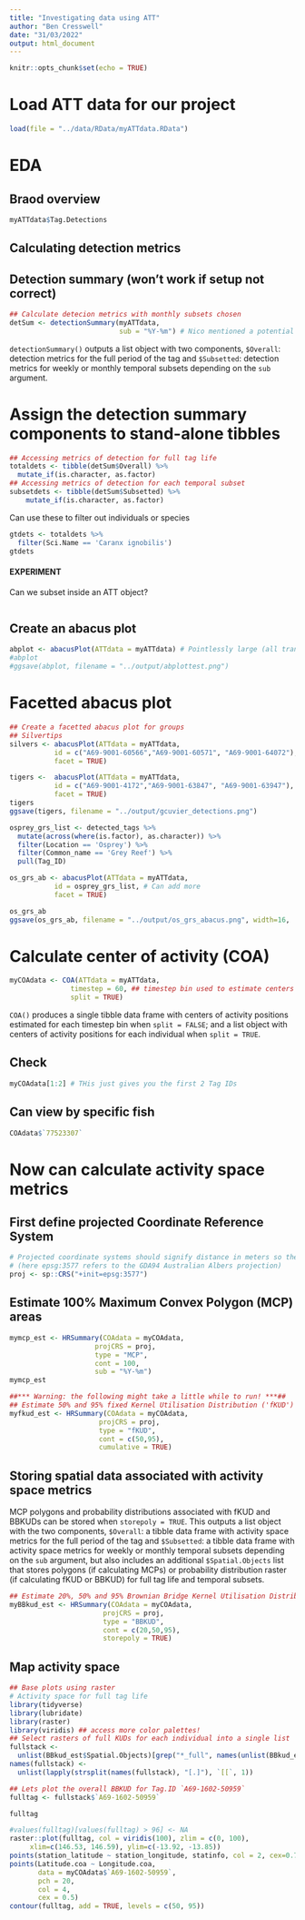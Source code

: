 ```yaml
---
title: "Investigating data using ATT"
author: "Ben Cresswell"
date: "31/03/2022"
output: html_document
---
```


```r
knitr::opts_chunk$set(echo = TRUE)
```


# Load ATT data for our project
```r
load(file = "../data/RData/myATTdata.RData")
```

# EDA

## Braod overview
```r
myATTdata$Tag.Detections
```


## Calculating detection metrics

## Detection summary (won't work if setup not correct)
```r
## Calculate detecion metrics with monthly subsets chosen
detSum <- detectionSummary(myATTdata,  
                           sub = "%Y-%m") # Nico mentioned a potential issue with this - if you've tagged an individual halfway throguh the month, will it show up?
```


`detectionSummary()` outputs a list object with two components, `$Overall`: detection metrics for the full period of the tag and `$Subsetted`: detection metrics for weekly or monthly temporal subsets depending on the `sub` argument. 

# Assign the detection summary components to stand-alone tibbles
```r
## Accessing metrics of detection for full tag life
totaldets <- tibble(detSum$Overall) %>% 
  mutate_if(is.character, as.factor)
## Accessing metrics of detection for each temporal subset
subsetdets <- tibble(detSum$Subsetted) %>% 
    mutate_if(is.character, as.factor)

```

Can use these to filter out individuals or species

```r
gtdets <- totaldets %>% 
  filter(Sci.Name == 'Caranx ignobilis')
gtdets

```






#### EXPERIMENT ####

Can we subset inside an ATT object?

```r





```





## Create an abacus plot
```r
abplot <- abacusPlot(ATTdata = myATTdata) # Pointlessly large (all transmitters and all receivers) - need to filter data down a bit
#abplot
#ggsave(abplot, filename = "../output/abplottest.png")
```

# Facetted abacus plot
```r
## Create a facetted abacus plot for groups
## Silvertips
silvers <- abacusPlot(ATTdata = myATTdata, 
           id = c("A69-9001-60566","A69-9001-60571", "A69-9001-64072"), # Can add more
           facet = TRUE)

tigers <-  abacusPlot(ATTdata = myATTdata, 
           id = c("A69-9001-4172","A69-9001-63847", "A69-9001-63947"), # Can add more
           facet = TRUE)
tigers
ggsave(tigers, filename = "../output/gcuvier_detections.png")
```



```r

osprey_grs_list <- detected_tags %>% 
  mutate(across(where(is.factor), as.character)) %>% 
  filter(Location == 'Osprey') %>% 
  filter(Common_name == 'Grey Reef') %>% 
  pull(Tag_ID)

```


```r

os_grs_ab <- abacusPlot(ATTdata = myATTdata, 
           id = osprey_grs_list, # Can add more
           facet = TRUE)

os_grs_ab
ggsave(os_grs_ab, filename = "../output/os_grs_abacus.png", width=16,  height=10, dpi = 1000)


```



# Calculate center of activity (COA) 

```r
myCOAdata <- COA(ATTdata = myATTdata, 
               timestep = 60, ## timestep bin used to estimate centers of activity (in minutes)
               split = TRUE)
```

`COA()` produces a single tibble data frame with centers of activity positions estimated for each timestep bin when `split = FALSE`; and a list object with centers of activity positions for each individual when `split = TRUE`.


## Check
```r
myCOAdata[1:2] # THis just gives you the first 2 Tag IDs
```


## Can view by specific fish
```r
COAdata$`77523307`
```

# Now can calculate activity space metrics

## First define projected Coordinate Reference System 
```r
# Projected coordinate systems should signify distance in meters so the output area values are in sq meters
# (here epsg:3577 refers to the GDA94 Australian Albers projection)
proj <- sp::CRS("+init=epsg:3577")
```


## Estimate 100% Maximum Convex Polygon (MCP) areas
```r
mymcp_est <- HRSummary(COAdata = myCOAdata, 
                     projCRS = proj, 
                     type = "MCP", 
                     cont = 100,
                     sub = "%Y-%m")
mymcp_est
```



```r
##*** Warning: the following might take a little while to run! ***##
## Estimate 50% and 95% fixed Kernel Utilisation Distribution ('fKUD') contour areas with cumulative metrics calculated
myfkud_est <- HRSummary(COAdata = myCOAdata, 
                      projCRS = proj, 
                      type = "fKUD",
                      cont = c(50,95),
                      cumulative = TRUE)  
```

## Storing spatial data associated with activity space metrics

MCP polygons and probability distributions associated with fKUD and BBKUDs can be stored when `storepoly = TRUE`. This outputs a list object with the two components, `$Overall`: a tibble data frame with activity space metrics for the full period of the tag and `$Subsetted`: a tibble data frame with activity space metrics for weekly or monthly temporal subsets depending on the `sub` argument, but also includes an additional `$Spatial.Objects` list that stores polygons (if calculating MCPs) or probability distribution raster (if calculating fKUD or BBKUD) for full tag life and temporal subsets.

```r
## Estimate 20%, 50% and 95% Brownian Bridge Kernel Utilisation Distribution ('BBKUD') contour areas and store polygons
myBBkud_est <- HRSummary(COAdata = myCOAdata, 
                       projCRS = proj, 
                       type = "BBKUD", 
                       cont = c(20,50,95), 
                       storepoly = TRUE)
```

## Map activity space

```r
## Base plots using raster
# Activity space for full tag life
library(tidyverse)
library(lubridate)
library(raster)
library(viridis) ## access more color palettes!
## Select rasters of full KUDs for each individual into a single list
fullstack <-
  unlist(BBkud_est$Spatial.Objects)[grep("*_full", names(unlist(BBkud_est$Spatial.Objects)))]
names(fullstack) <-
  unlist(lapply(strsplit(names(fullstack), "[.]"), `[[`, 1))

## Lets plot the overall BBKUD for Tag.ID `A69-1602-50959`
fulltag <- fullstack$`A69-1602-50959`

fulltag

#values(fulltag)[values(fulltag) > 96] <- NA
raster::plot(fulltag, col = viridis(100), zlim = c(0, 100),
     xlim=c(146.53, 146.59), ylim=c(-13.92, -13.85))
points(station_latitude ~ station_longitude, statinfo, col = 2, cex=0.7)
points(Latitude.coa ~ Longitude.coa,
       data = myCOAdata$`A69-1602-50959`,
       pch = 20,
       col = 4,
       cex = 0.5)
contour(fulltag, add = TRUE, levels = c(50, 95))
```













































